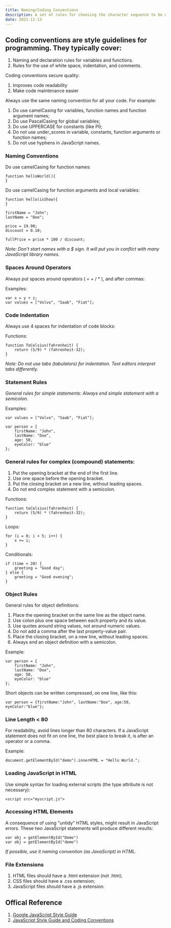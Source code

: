 ```yaml
---
title: Naming/Coding Conventions
description: A set of rules for choosing the character sequence to be used for identifiers which denote variables, types, functions, and other entities in source code and documentation.
date: 2021-11-13
---
```


## Coding conventions are style guidelines for programming. They typically cover:

1. Naming and declaration rules for variables and functions.
2. Rules for the use of white space, indentation, and comments.

Coding conventions secure quality:

1. Improves code readability
2. Make code maintenance easier

Always use the same naming convention for all your code. For example:

1. Do use camelCasing for variables, function names and function argument names;
2. Do use PascalCasing for global variables;
3. Do use UPPERCASE for constants (like PI);
4. Do not use under_scores in variable, constants, function arguments or function names;
5. Do not use hyphens in JavaScript names.

### Naming Conventions


Do use camelCasing for function names:


```text
function helloWorld(){
}

```


Do use camelCasing for function arguments and local variables:


```text
function hello(isShow){
}

firstName = "John";
lastName = "Doe";

price = 19.90;
discount = 0.10;

fullPrice = price * 100 / discount;

```


_Note: Don't start names with a $ sign. It will put you in conflict with many JavaScript library names._


### Spaces Around Operators


Always put spaces around operators ( = + / * ), and after commas:


Examples:


```text
var x = y + z;
var values = ["Volvo", "Saab", "Fiat"];

```


### Code Indentation


Always use 4 spaces for indentation of code blocks:


Functions:


```text
function ToCelsius(fahrenheit) {
    return (5/9) * (fahrenheit-32);
}

```


_Note: Do not use tabs (tabulators) for indentation. Text editors interpret tabs differently._


### Statement Rules


_General rules for simple statements: Always end simple statement with a semicolon._


Examples:


```text
var values = ["Volvo", "Saab", "Fiat"];

var person = {
    firstName: "John",
    lastName: "Doe",
    age: 50,
    eyeColor: "blue"
};

```


### General rules for complex (compound) statements:

1. Put the opening bracket at the end of the first line.
2. Use one space before the opening bracket.
3. Put the closing bracket on a new line, without leading spaces.
4. Do not end complex statement with a semicolon.

Functions:


```text
function toCelsius(fahrenheit) {
    return (5/9) * (fahrenheit-32);
}

```


Loops:


```text
for (i = 0; i < 5; i++) {
    x += i;
}

```


Conditionals:


```text
if (time < 20) {
    greeting = "Good day";
} else {
    greeting = "Good evening";
}

```


### Object Rules


General rules for object definitions:

1. Place the opening bracket on the same line as the object name.
2. Use colon plus one space between each property and its value.
3. Use quotes around string values, not around numeric values.
4. Do not add a comma after the last property-value pair.
5. Place the closing bracket, on a new line, without leading spaces.
6. Always end an object definition with a semicolon.

Example:


```text
var person = {
    firstName: "John",
    lastName: "Doe",
    age: 50,
    eyeColor: "blue"
};

```


Short objects can be written compressed, on one line, like this:


```text
var person = {firstName:"John", lastName:"Doe", age:50, eyeColor:"blue"};

```


### Line Length < 80


For readability, avoid lines longer than 80 characters. If a JavaScript statement does not fit on one line, the best place to break it, is after an operator or a comma.


Example:


```text
document.getElementById("demo").innerHTML = "Hello World.";

```


### Loading JavaScript in HTML


Use simple syntax for loading external scripts (the type attribute is not necessary):


```text
<script src="myscript.js">

```


### Accessing HTML Elements


A consequence of using "untidy" HTML styles, might result in JavaScript errors. These two JavaScript statements will produce different results:


```text
var obj = getElementById("Demo")
var obj = getElementById("demo")

```


_If possible, use it naming convention (as JavaScript) in HTML._


### File Extensions

1. HTML files should have a .html extension (not .htm);
2. CSS files should have a .css extension;
3. JavaScript files should have a .js extension.

## Offical Reference

1. [Google JavaScript Style Guide](https://google.github.io/styleguide/jsguide.html#introduction)
2. [JavaScript Style Guide and Coding Conventions](http://www.w3schools.com/js/js_conventions.asp)
